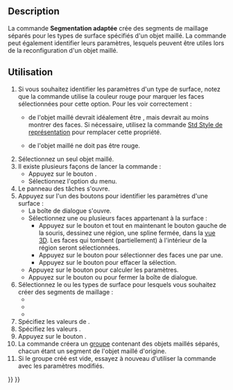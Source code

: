 <languages/>

{{Docnav/fr
|[[Mesh_Segmentation/fr|Segmentation]]
|[[Mesh_Smoothing/fr|Lissage]]
|[[Mesh_Workbench/fr|Atelier Mesh]]
|IconL=Mesh_Segmentation.svg
|IconR=Mesh_Smoothing.svg
|IconC=Workbench_Mesh.svg
}}

{{GuiCommand/fr
|Name=Mesh SegmentationBestFit
|Name/fr=Mesh Segmentation adaptée
|MenuLocation=Maillages → Créer des segments de maillage de surfaces ajustées...
|Workbenches=[[Mesh_Workbench/fr|Mesh]]
|SeeAlso=[[Mesh_Segmentation/fr|Mesh Segmentation]]
}}

==Description==

La commande '''Segmentation adaptée''' crée des segments de maillage séparés pour les types de surface spécifiés d'un objet maillé. La commande peut également identifier leurs paramètres, lesquels peuvent être utiles lors de la reconfiguration d'un objet maillé.

<span id="Usage"></span>
==Utilisation==

# Si vous souhaitez identifier les paramètres d'un type de surface, notez que la commande utilise la couleur rouge pour marquer les faces sélectionnées pour cette option. Pour les voir correctement :
#* {{PropertyView|Display Mode}} de l'objet maillé devrait idéalement être {{Value|Flat lines}}, mais devrait au moins montrer des faces. Si nécessaire, utilisez la commande [[Std_DrawStyle/fr|Std Style de représentation]] pour remplacer cette propriété.
#* {{PropertyView|Shape Color}} de l'objet maillé ne doit pas être rouge.
# Sélectionnez un seul objet maillé.
# Il existe plusieurs façons de lancer la commande :
#* Appuyez sur le bouton {{Button|[[Image:Mesh_SegmentationBestFit.svg|16px]] [[Mesh_SegmentationBestFit/fr|Segmenter le maillage par des surfaces adaptées...]]}}.
#* Sélectionnez l'option {{MenuCommand|Maillages → [[Image:Mesh_SegmentationBestFit.svg|16px]] Segmenter le maillage par des surfaces adaptées...}} du menu.
# Le panneau des tâches {{MenuCommand|Segmentation du maillage}} s'ouvre.
# Appuyez sur l'un des boutons {{Button|Paramètres...}} pour identifier les paramètres d'une surface :
#* La boîte de dialogue {{MenuCommand|Ajustement de la surface}} s'ouvre.
#* Sélectionnez une ou plusieurs faces appartenant à la surface :
#** Appuyez sur le bouton {{Button|Région}} et tout en maintenant le bouton gauche de la souris, dessinez une région, une spline fermée, dans la [[3D_view/fr|vue 3D]]. Les faces qui tombent (partiellement) à l'intérieur de la région seront sélectionnées.
#** Appuyez sur le bouton {{Button|Triangle}} pour sélectionner des faces une par une.
#** Appuyez sur le bouton {{Button|Effacer}} pour effacer la sélection.
#* Appuyez sur le bouton {{Button|Calculer}} pour calculer les paramètres.
#* Appuyez sur le bouton {{Button|OK}} ou {{Button|Annuler}} pour fermer la boîte de dialogue.
# Sélectionnez le ou les types de surface pour lesquels vous souhaitez créer des segments de maillage :
#* {{MenuCommand|Plan}}
#* {{MenuCommand|Cylindre}}
#* {{MenuCommand|Sphère}}
# Spécifiez les valeurs de {{MenuCommand|Tolérance}}.
# Spécifiez les valeurs {{MenuCommand|Nombre minimum de faces}}.
# Appuyez sur le bouton {{Button|OK}}.
# La commande créera un [[Std_Group/fr|groupe]] contenant des objets maillés séparés, chacun étant un segment de l'objet maillé d'origine.
# Si le groupe créé est vide, essayez à nouveau d'utiliser la commande avec les paramètres modifiés.


{{Docnav/fr
|[[Mesh_Segmentation/fr|Segmentation]]
|[[Mesh_Smoothing/fr|Lissage]]
|[[Mesh_Workbench/fr|Atelier Mesh]]
|IconL=Mesh_Segmentation.svg
|IconR=Mesh_Smoothing.svg
|IconC=Workbench_Mesh.svg
}}

{{Mesh Tools navi{{#translation:}}}}
{{Userdocnavi{{#translation:}}}}
{{clear}}